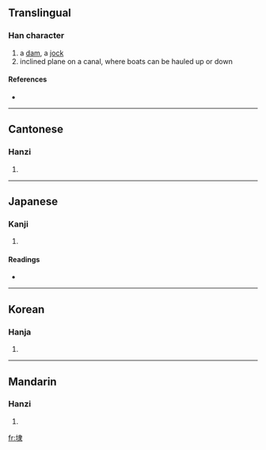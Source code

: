 ==Translingual==

===Han character===
{{Han char|rn=32|rad=土|as=08|sn=11|four=4513<sub>2</sub>|canj=土中水 (GLE)}}

# a [[dam]], a [[jock]]
# inclined plane on a canal, where boats can be hauled up or down

====References====
* {{Han ref|kx=0230.400|dkj=05179|dj=0467.010|hdz=10458.120|uh=57ED|ud=22509|bh=D4B4|bd=54452}}

----

==Cantonese==

===Hanzi===
{{yue-hanzi|jyut=|y=dai6, doi6}}

# {{defn|Cantonese}}

----

==Japanese==

===Kanji===
{{ja-kanji|grade=|rs=土08}}

# {{defn|Japanese}}

====Readings====
* {{ja-readings|on=[[たい]] (tai), [[だい]] (dai)|kun=[[せき]] (seki)}}

----

==Korean==

===Hanja===
{{ko-hanja|hangeul=태|rv=tae|mr=t'ae}}

# {{defn|Korean}}

----

==Mandarin==

===Hanzi===
{{cmn-hanzi|pin=[[dài]] ([[dai4]])|wg=tai<sup>4</sup>}}

# {{defn|Mandarin}}

[[fr:埭]]